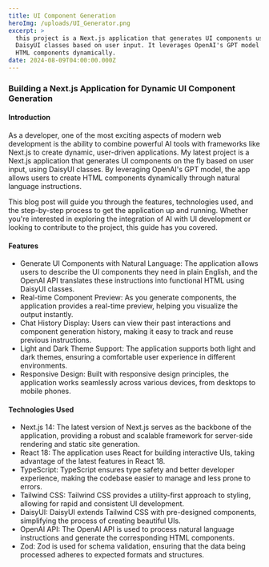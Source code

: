 ```yaml
---
title: UI Component Generation
heroImg: /uploads/UI_Generator.png
excerpt: >
  this project is a Next.js application that generates UI components using
  DaisyUI classes based on user input. It leverages OpenAI's GPT model to create
  HTML components dynamically.
date: 2024-08-09T04:00:00.000Z
---
```


### Building a Next.js Application for Dynamic UI Component Generation

#### Introduction

As a developer, one of the most exciting aspects of modern web development is the ability to combine powerful AI tools with frameworks like Next.js to create dynamic, user-driven applications. My latest project is a Next.js application that generates UI components on the fly based on user input, using DaisyUI classes. By leveraging OpenAI's GPT model, the app allows users to create HTML components dynamically through natural language instructions.

This blog post will guide you through the features, technologies used, and the step-by-step process to get the application up and running. Whether you're interested in exploring the integration of AI with UI development or looking to contribute to the project, this guide has you covered.

#### Features

* Generate UI Components with Natural Language: The application allows users to describe the UI components they need in plain English, and the OpenAI API translates these instructions into functional HTML using DaisyUI classes.
* Real-time Component Preview: As you generate components, the application provides a real-time preview, helping you visualize the output instantly.
* Chat History Display: Users can view their past interactions and component generation history, making it easy to track and reuse previous instructions.
* Light and Dark Theme Support: The application supports both light and dark themes, ensuring a comfortable user experience in different environments.
* Responsive Design: Built with responsive design principles, the application works seamlessly across various devices, from desktops to mobile phones.

#### Technologies Used

* Next.js 14: The latest version of Next.js serves as the backbone of the application, providing a robust and scalable framework for server-side rendering and static site generation.
* React 18: The application uses React for building interactive UIs, taking advantage of the latest features in React 18.
* TypeScript: TypeScript ensures type safety and better developer experience, making the codebase easier to manage and less prone to errors.
* Tailwind CSS: Tailwind CSS provides a utility-first approach to styling, allowing for rapid and consistent UI development.
* DaisyUI: DaisyUI extends Tailwind CSS with pre-designed components, simplifying the process of creating beautiful UIs.
* OpenAI API: The OpenAI API is used to process natural language instructions and generate the corresponding HTML components.
* Zod: Zod is used for schema validation, ensuring that the data being processed adheres to expected formats and structures.
